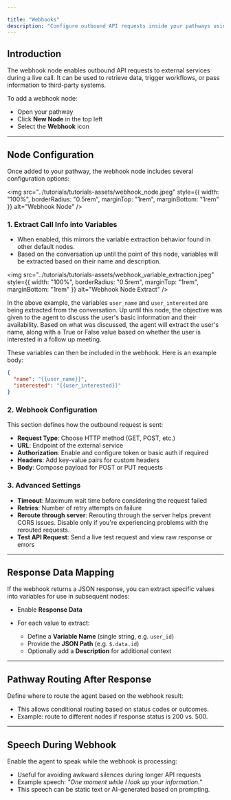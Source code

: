 ```yaml
---

title: "Webhooks"
description: "Configure outbound API requests inside your pathways using the webhook node."
---
```


## Introduction

The webhook node enables outbound API requests to external services during a live call. It can be used to retrieve data, trigger workflows, or pass information to third-party systems.

To add a webhook node:

* Open your pathway
* Click **New Node** in the top left
* Select the **Webhook** icon

---

## Node Configuration

Once added to your pathway, the webhook node includes several configuration options:

<img 
  src="../tutorials/tutorials-assets/webhook_node.jpeg" 
  style={{ width: "100%", borderRadius: "0.5rem", marginTop: "1rem", marginBottom: "1rem" }}
  alt="Webhook Node"
/>

### 1. Extract Call Info into Variables

* When enabled, this mirrors the variable extraction behavior found in other default nodes.
* Based on the conversation up until the point of this node, variables will be extracted based on their name and description.

<img 
  src="../tutorials/tutorials-assets/webhook_variable_extraction.jpeg" 
  style={{ width: "100%", borderRadius: "0.5rem", marginTop: "1rem", marginBottom: "1rem" }}
  alt="Webhook Node Extract"
/>

In the above example, the variables `user_name` and `user_interested` are being extracted from the conversation. Up until this node, the objective was given to the agent to discuss the user's basic information and their availability. Based on what was discussed, the agent will extract the user's name, along with a True or False value based on whether the user is interested in a follow up meeting.

These variables can then be included in the webhook. Here is an example body:

```json
{
  "name": "{{user_name}}",
  "interested": "{{user_interested}}"
}
```


### 2. Webhook Configuration

This section defines how the outbound request is sent:

* **Request Type**: Choose HTTP method (GET, POST, etc.)
* **URL**: Endpoint of the external service
* **Authorization**: Enable and configure token or basic auth if required
* **Headers**: Add key-value pairs for custom headers
* **Body**: Compose payload for POST or PUT requests

### 3. Advanced Settings

* **Timeout**: Maximum wait time before considering the request failed
* **Retries**: Number of retry attempts on failure
* **Reroute through server**: Rerouting through the server helps prevent CORS issues. Disable only if you're experiencing problems with the rerouted requests.
* **Test API Request**: Send a live test request and view raw response or errors

---

## Response Data Mapping

If the webhook returns a JSON response, you can extract specific values into variables for use in subsequent nodes:

* Enable **Response Data**
* For each value to extract:

  * Define a **Variable Name** (single string, e.g. `user_id`)
  * Provide the **JSON Path** (e.g. `$.data.id`)
  * Optionally add a **Description** for additional context

---

## Pathway Routing After Response

Define where to route the agent based on the webhook result:

* This allows conditional routing based on status codes or outcomes.
* Example: route to different nodes if response status is 200 vs. 500.

---

## Speech During Webhook

Enable the agent to speak while the webhook is processing:

* Useful for avoiding awkward silences during longer API requests
* Example speech: *"One moment while I look up your information."*
* This speech can be static text or AI-generated based on prompting.